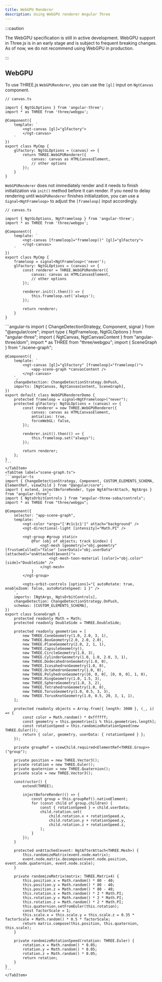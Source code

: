 ```yaml
---
title: WebGPU Renderer
description: Using WebGPU renderer Angular Three
---
```



:::caution

The WebGPU specification is still in active development. WebGPU support in Three.js is in an early stage and is subject to frequent breaking changes. As of now, we do not recommend using WebGPU in production.

:::

## WebGPU

To use THREE.js `WebGPURenderer`, you can use the `[gl]` input on `NgtCanvas` component.

```angular-ts
// canvas.ts

import { NgtGLOptions } from 'angular-three';
import * as THREE from 'three/webgpu';

@Component({
    template: `
        <ngt-canvas [gl]="glFactory">
        </ngt-canvas>
    `
})
export class MyCmp {
    glFactory: NgtGLOptions = (canvas) => {
        return THREE.WebGPURenderer({
            canvas: canvas as HTMLCanvasElement,
            // other options
        });
    }
}
```

`WebGPURenderer` does not immediately render and it needs to finish initialization via `init()` method before it can render. If you need to delay rendering until `WebGPURenderer` finishes initialization,
you can use a `Signal<NgtFrameloop>` to adjust the `[frameloop]` input accordingly.

```angular-ts
// canvas.ts

import { NgtGLOptions, NgtFrameloop } from 'angular-three';
import * as THREE from 'three/webgpu';

@Component({
    template: `
        <ngt-canvas [frameloop]="frameloop()" [gl]="glFactory">
        </ngt-canvas>
    `
})
export class MyCmp {
    frameloop = signal<NgtFrameloop>('never');
    glFactory: NgtGLOptions = (canvas) => {
        const renderer = THREE.WebGPURenderer({
            canvas: canvas as HTMLCanvasElement,
            // other options
        });

        renderer.init().then(() => {
            this.frameloop.set('always');
        });

        return renderer;
    }
}
```

<Tabs>
    <TabItem label="canvas.ts">
    ```angular-ts
    import { ChangeDetectionStrategy, Component, signal } from "@angular/core";
    import type { NgtFrameloop, NgtGLOptions } from "angular-three";
    import { NgtCanvas, NgtCanvasContent } from "angular-three/dom";
    import * as THREE from "three/webgpu";
    import { SceneGraph } from "./scene-graph";

    @Component({
        template: `
            <ngt-canvas [gl]="glFactory" [frameloop]="frameloop()">
                <app-scene-graph *canvasContent />
            </ngt-canvas>
        `,
        changeDetection: ChangeDetectionStrategy.OnPush,
        imports: [NgtCanvas, NgtCanvasContent, SceneGraph],
    })
    export default class WebGPURendererDemo {
        protected frameloop = signal<NgtFrameloop>("never");
        protected glFactory: NgtGLOptions = (canvas) => {
            const renderer = new THREE.WebGPURenderer({
                canvas: canvas as HTMLCanvasElement,
                antialias: true,
                forceWebGL: false,
            });

            renderer.init().then(() => {
                this.frameloop.set("always");
            });

            return renderer;
        };
    }
    ```
    </TabItem>
    <TabItem label="scene-graph.ts">
    ```angular-ts
    import { ChangeDetectionStrategy, Component, CUSTOM_ELEMENTS_SCHEMA, ElementRef, viewChild } from "@angular/core";
    import { extend, injectBeforeRender, type NgtAfterAttach, NgtArgs } from "angular-three";
    import { NgtsOrbitControls } from "angular-three-soba/controls";
    import * as THREE from "three/webgpu";

    @Component({
        selector: "app-scene-graph",
        template: `
            <ngt-color *args="['#c1c1c1']" attach="background" />
            <ngt-directional-light [intensity]="Math.PI" />

            <ngt-group #group static>
                @for (obj of objects; track $index) {
                    <ngt-mesh [geometry]="obj.geometry" [frustumCulled]="false" [userData]="obj.userData" (attached)="onAttached($event)">
                        <ngt-mesh-toon-material [color]="obj.color" [side]="DoubleSide" />
                    </ngt-mesh>
                }
            </ngt-group>

            <ngts-orbit-controls [options]="{ autoRotate: true, enableZoom: false, autoRotateSpeed: 1 }" />
        `,
        imports: [NgtArgs, NgtsOrbitControls],
        changeDetection: ChangeDetectionStrategy.OnPush,
        schemas: [CUSTOM_ELEMENTS_SCHEMA],
    })
    export class SceneGraph {
        protected readonly Math = Math;
        protected readonly DoubleSide = THREE.DoubleSide;

        protected readonly geometries = [
            new THREE.ConeGeometry(1.0, 2.0, 3, 1),
            new THREE.BoxGeometry(2.0, 2.0, 2.0),
            new THREE.PlaneGeometry(2.0, 2, 1, 1),
            new THREE.CapsuleGeometry(),
            new THREE.CircleGeometry(1.0, 3),
            new THREE.CylinderGeometry(1.0, 1.0, 2.0, 3, 1),
            new THREE.DodecahedronGeometry(1.0, 0),
            new THREE.IcosahedronGeometry(1.0, 0),
            new THREE.OctahedronGeometry(1.0, 0),
            new THREE.PolyhedronGeometry([0, 0, 0], [0, 0, 0], 1, 0),
            new THREE.RingGeometry(1.0, 1.5, 3),
            new THREE.SphereGeometry(1.0, 3, 2),
            new THREE.TetrahedronGeometry(1.0, 0),
            new THREE.TorusGeometry(1.0, 0.5, 3, 3),
            new THREE.TorusKnotGeometry(1.0, 0.5, 20, 3, 1, 1),
        ];

        protected readonly objects = Array.from({ length: 3000 }, (_, i) => {
            const color = Math.random() * 0xffffff;
            const geometry = this.geometries[i % this.geometries.length];
            const rotationSpeed = this.randomizeRotationSpeed(new THREE.Euler());
            return { color, geometry, userData: { rotationSpeed } };
        });

        private groupRef = viewChild.required<ElementRef<THREE.Group>>("group");

        private position = new THREE.Vector3();
        private rotation = new THREE.Euler();
        private quaternion = new THREE.Quaternion();
        private scale = new THREE.Vector3();

        constructor() {
            extend(THREE);

            injectBeforeRender(() => {
                const group = this.groupRef().nativeElement;
                for (const child of group.children) {
                    const { rotationSpeed } = child.userData;
                    child.rotation.set(
                        child.rotation.x + rotationSpeed.x,
                        child.rotation.y + rotationSpeed.y,
                        child.rotation.z + rotationSpeed.z,
                    );
                }
            });
        }

        protected onAttached(event: NgtAfterAttach<THREE.Mesh>) {
            this.randomizeMatrix(event.node.matrix);
            event.node.matrix.decompose(event.node.position, event.node.quaternion, event.node.scale);
        }

        private randomizeMatrix(matrix: THREE.Matrix4) {
            this.position.x = Math.random() * 80 - 40;
            this.position.y = Math.random() * 80 - 40;
            this.position.z = Math.random() * 80 - 40;
            this.rotation.x = Math.random() * 2 * Math.PI;
            this.rotation.y = Math.random() * 2 * Math.PI;
            this.rotation.z = Math.random() * 2 * Math.PI;
            this.quaternion.setFromEuler(this.rotation);
            const factorScale = 1;
            this.scale.x = this.scale.y = this.scale.z = 0.35 * factorScale + Math.random() * 0.5 * factorScale;
            return matrix.compose(this.position, this.quaternion, this.scale);
        }

        private randomizeRotationSpeed(rotation: THREE.Euler) {
            rotation.x = Math.random() * 0.05;
            rotation.y = Math.random() * 0.05;
            rotation.z = Math.random() * 0.05;
            return rotation;
        }
    }
    ```
    </TabItem>

</Tabs>

<div class="h-[600px] w-full border border-dashed border-accent-600 dark:border-accent-200 rounded">
  <WebGPURendererDemo client:only />
</div>
